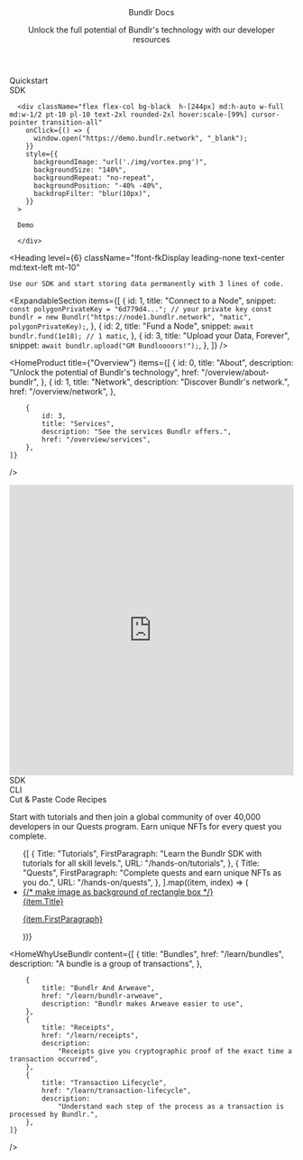 
<Head>
	<title>Bundlr Docs</title>
</Head>

<style jsx>
	{`
		:global(nav) {
			min-width: 100% !important;
			padding-right: 79px !important;
			padding-left: 79px !important;
		}

		@media (max-width: 768px) {
			:global(nav) {
				padding-right: 16px !important;
				padding-left: 16px !important;
			}
		}
	`}
</style>

<div>

<div
	className="absolute top-0 left-0 w-full h-full"
	style={{
		backgroundImage: "url('./img/dots-cloud.png')",
		backgroundSize: "140%",
		backgroundRepeat: "no-repeat",
		filter: "blur(20px)",
		opacity: ".3",
	}}
/>

<header className="px-4 lg:px-[79px] py-14">
  <Heading level={1} className="text-white font-fkDisplay">
    Bundlr Docs
  </Heading>

  <p className="font-robotoMono leading-loose mt-6">
    Unlock the full potential of Bundlr's technology with our developer
    resources
  </p>
</header>

<div className="flex flex-col md:flex-row w-full gap-4 items-stretch px-4 lg:px-[79px]">
  <div className="flex flex-col w-full md:w-1/2 gap-4">
    <Link href="/developer-docs/quickstart">
      <div
        className="bg-black h-[244px] rounded-2xl overflow-hidden bannerHover pt-10 pl-10 text-2xl hover:scale-[99%] cursor-pointer transition-all"
        style={{
          backgroundImage: "url('./img/data-donuts.webp')",
          backgroundSize: "140%",
          backgroundRepeat: "no-repeat",
          backgroundPosition: "-40% -20%",
          backdropFilter: "blur(10px)",
        }}
      >
        Quickstart
      </div>
    </Link>
    <Link href="/developer-docs/sdk">
      <div
        className="bg-black h-[244px] rounded-2xl overflow-hidden bannerHover pt-10 pl-10 text-2xl hover:scale-[99%] cursor-pointer transition-all"
        style={{
          backgroundImage: "url('./img/dots-cloud.png')",
          backgroundSize: "140%",
          backgroundRepeat: "no-repeat",
          backgroundPosition: "40% -20%",
          backdropFilter: "blur(10px)",
        }}
      >
        SDK
      </div>
    </Link>
  </div>

      <div className="flex flex-col bg-black  h-[244px] md:h-auto w-full md:w-1/2 pt-10 pl-10 text-2xl rounded-2xl hover:scale-[99%] cursor-pointer transition-all"
        onClick={() => {
          window.open("https://demo.bundlr.network", "_blank");
        }}
        style={{
          backgroundImage: "url('./img/vortex.png')",
          backgroundSize: "140%",
          backgroundRepeat: "no-repeat",
          backgroundPosition: "-40% -40%",
          backdropFilter: "blur(10px)",
        }}
      >

      Demo

      </div>

</div>

</div>

<div className="px-4 lg:px-[79px] py-20">

<Heading
	level={6}
	className="!font-fkDisplay leading-none text-center md:text-left mt-10"
>
	Use our SDK and start storing data permanently with 3 lines of code.
</Heading>

  <ExpandableSection
    items={[
      {
        id: 1,
        title: "Connect to a Node",
        snippet: `const polygonPrivateKey = "6d779d4..."; // your private key
const bundlr = new Bundlr("https://node1.bundlr.network", "matic", polygonPrivateKey);`,
      },
      {
        id: 2,
        title: "Fund a Node",
        snippet: `await bundlr.fund(1e18); // 1 matic`,
      },
      {
        id: 3,
        title: "Upload your Data, Forever",
        snippet: `await bundlr.upload("GM Bundloooors!");`,
      },
    ]}
  />
</div>

<HomeProduct
	title={"Overview"}
	items={[
		{
			id: 0,
			title: "About",
			description: "Unlock the potential of Bundlr's technology",
			href: "/overview/about-bundlr",
		},
		{
			id: 1,
			title: "Network",
			description: "Discover Bundlr's network.",
			href: "/overview/network",
		},

    	{
    		id: 3,
    		title: "Services",
    		description: "See the services Bundlr offers.",
    		href: "/overview/services",
    	},
    ]}

/>

<section className="px-4 lg:px-[79px] py-2 text-white pt-20 pb-20 relative bg-black">

<div
	className="absolute top-0 left-0 w-full h-full"
	style={{
		backgroundImage: "url('./img/data-donuts.webp')",
		backgroundRepeat: "no-repeat",
		backgroundPosition: "160% 10%",
		filter: "blur(7px)",
		opacity: ".3",
	}}
/>

<SectionTitle title="Developer Docs" />

<div className="flex flex-col md:flex-row py-20 gap-6 items-stretch">
	<div className="w-full md:w-2/3 rounded-2xl overflow-hidden z-10">
		<iframe
			width="100%"
			height="515px"
			src="https://www.youtube.com/embed/aDDmMt2hacg"
			title="YouTube video player"
			frameBorder="0"
			allow="accelerometer; autoplay; clipboard-write; encrypted-media; gyroscope; picture-in-picture; web-share"
			allowFullScreen
		></iframe>
	</div>
	<div className="w-full md:w-1/2 xl:w-1/3 flex flex-col gap-6">
		<Link href="/developer-docs/sdk">
			<div
				className="bg-seashell text-black h-[156px] rounded-2xl overflow-hidden bannerHover pt-10 pl-10 text-2xl hover:scale-[99%] cursor-pointer transition-all"
				style={{
					backgroundImage: "url('./img/dots-cloud.png')",
					backgroundSize: "140%",
					backgroundRepeat: "no-repeat",
					backgroundPosition: "0% 0%",
					backdropFilter: "blur(10px)",
				}}
			>
				SDK
			</div>
		</Link>
		<Link href="/developer-docs/cli">
			<div
				className="bg-seashell text-black h-[156px] rounded-2xl overflow-hidden bannerHover pt-10 pl-10 text-2xl hover:scale-[99%] cursor-pointer transition-all"
				style={{
					backgroundImage: "url('./img/data-donuts.webp')",
					backgroundSize: "140%",
					backgroundRepeat: "no-repeat",
					backgroundPosition: "-80% 0%",
					backdropFilter: "blur(10px)",
				}}
			>
				CLI
			</div>
		</Link>
		<Link href="/developer-docs/recipes">
			<div
				className="bg-seashell text-black h-[156px] rounded-2xl overflow-hidden bannerHover pt-10 pl-10 text-2xl hover:scale-[99%] cursor-pointer transition-all"
				style={{
					backgroundImage: "url('./img/cloud.webp')",
					backgroundSize: "140%",
					backgroundRepeat: "no-repeat",
					backgroundPosition: "-80% 0%",
					backdropFilter: "blur(10px)",
				}}
			>
				Cut & Paste Code Recipes
			</div>
		</Link>
	</div>
</div>

</section>

<section className="bg-seashell px-4 lg:px-[79px] text-black py-28">

<SectionTitle title="Hands On" />
<p className="pt-8 font-robotoMono leading-loose">
	Start with tutorials and then join a global community of over 40,000 developers in our
	Quests program. Earn unique NFTs for every quest you complete.
</p>

  <ul className="flex flex-col gap-10 lg:flex-row mt-16">
    {[
      {
        Title: "Tutorials",
        FirstParagraph:
          "Learn the Bundlr SDK with tutorials for all skill levels.",
        URL: "/hands-on/tutorials",
      },
      {
        Title: "Quests",
        FirstParagraph:
          "Complete quests and earn unique NFTs as you do.",
        URL: "/hands-on/quests",
      },
    ].map((item, index) => (
      <li
        key={`solutions-${index}`}
        className="w-full rounded-lg bg-gradient-to-b from-[#968982] to-transparent p-[1px] lg:w-1/2 text-black"
      >
        <a href={item.URL || ""}  rel="noreferrer">
          <div className="flex flex-col gap-8 overflow-hidden rounded-lg bg-seashell px-2 py-8 lg:p-11">
            {/* make image as background of rectangle box */}
            <div className="flex flex-col gap-4 px-5 pb-10">
              <Heading level={3}>{item.Title}</Heading>
              <p className="font-robotoMono text-lg leading-loose">
                {item.FirstParagraph}
              </p>
            </div>
          </div>
        </a>
      </li>
    ))}
  </ul>
</section>

<HomeWhyUseBundlr
	content={[
		{
			title: "Bundles",
			href: "/learn/bundles",
			description: "A bundle is a group of transactions",
		},

		{
			title: "Bundlr And Arweave",
			href: "/learn/bundlr-arweave",
			description: "Bundlr makes Arweave easier to use",
		},
		{
			title: "Receipts",
			href: "/learn/receipts",
			description:
				"Receipts give you cryptographic proof of the exact time a transaction occurred",
		},
		{
			title: "Transaction Lifecycle",
			href: "/learn/transaction-lifecycle",
			description:
				"Understand each step of the process as a transaction is processed by Bundlr.",
		},
	]}
/>
